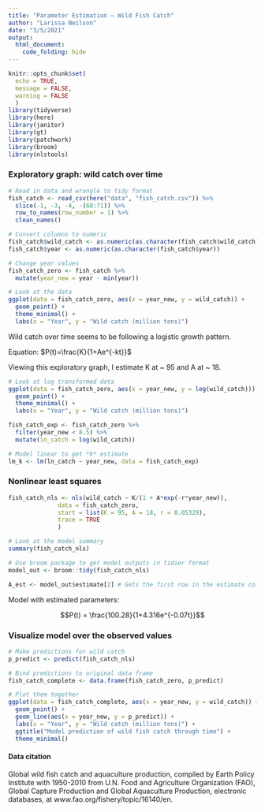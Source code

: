 ```yaml
---
title: "Parameter Estimation – Wild Fish Catch"
author: "Larissa Neilson"
date: "3/5/2021"
output:
  html_document:
    code_folding: hide
---
```


```r
knitr::opts_chunk$set(
  echo = TRUE,
  message = FALSE,
  warning = FALSE
  )
library(tidyverse)
library(here)
library(janitor)
library(gt)
library(patchwork)
library(broom)
library(nlstools)
```

### Exploratory graph: wild catch over time

```r
# Read in data and wrangle to tidy format
fish_catch <- read_csv(here("data", "fish_catch.csv")) %>% 
  slice(-1, -3, -4, -(68:71)) %>% 
  row_to_names(row_number = 1) %>%
  clean_names()

# Convert columns to numeric
fish_catch$wild_catch <- as.numeric(as.character(fish_catch$wild_catch))
fish_catch$year <- as.numeric(as.character(fish_catch$year))

# Change year values
fish_catch_zero <- fish_catch %>% 
  mutate(year_new = year - min(year))

# Look at the data
ggplot(data = fish_catch_zero, aes(x = year_new, y = wild_catch)) +
  geom_point() +
  theme_minimal() +
  labs(x = "Year", y = "Wild catch (million tons)")
```

Wild catch over time seems to be following a logistic growth pattern.

Equation:
$P(t)=\frac{K}{1+Ae^{-kt}}$

Viewing this exploratory graph, I estimate K at ~ 95 and A at ~ 18.

```r
# Look at log transformed data
ggplot(data = fish_catch_zero, aes(x = year_new, y = log(wild_catch))) +
  geom_point() +
  theme_minimal() +
  labs(x = "Year", y = "Wild catch (million tons)")
```

```r
fish_catch_exp <- fish_catch_zero %>% 
  filter(year_new < 8.5) %>% 
  mutate(ln_catch = log(wild_catch))

# Model linear to get *k* estimate
lm_k <- lm(ln_catch ~ year_new, data = fish_catch_exp)
```

### Nonlinear least squares

```r
fish_catch_nls <- nls(wild_catch ~ K/(1 + A*exp(-r*year_new)),
              data = fish_catch_zero,
              start = list(K = 95, A = 18, r = 0.05329),
              trace = TRUE
              )

# Look at the model summary
summary(fish_catch_nls)

# Use broom package to get model outputs in tidier format
model_out <- broom::tidy(fish_catch_nls)

A_est <- model_out$estimate[2] # Gets the first row in the estimate column
```

Model with estimated parameters:

$$P(t) = \frac{100.28}{1+4.316e^{-0.07t}}$$

### Visualize model over the observed values

```r
# Make predictions for wild catch
p_predict <- predict(fish_catch_nls)

# Bind predictions to original data frame
fish_catch_complete <- data.frame(fish_catch_zero, p_predict)

# Plot them together
ggplot(data = fish_catch_complete, aes(x = year_new, y = wild_catch)) +
  geom_point() +
  geom_line(aes(x = year_new, y = p_predict)) +
  labs(x = "Year", y = "Wild catch (million tons)") +
  ggtitle("Model prediction of wild fish catch through time") +
  theme_minimal()
```


#### Data citation

Global wild fish catch and aquaculture production, compiled by Earth Policy Institute with 1950-2010 from U.N. Food and Agriculture Organization (FAO), Global Capture Production and Global Aquaculture Production, electronic databases, at www.fao.org/fishery/topic/16140/en.
